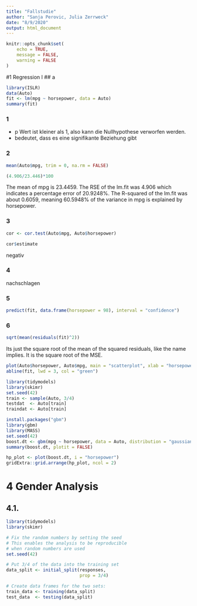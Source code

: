 ```yaml
---
title: "Fallstudie"
author: "Sanja Perovic, Julia Zerrweck"
date: "8/9/2020"
output: html_document
---
```


```r
knitr::opts_chunk$set(
	echo = TRUE,
	message = FALSE,
	warning = FALSE
)
```


#1 Regression I
## a

```r
library(ISLR)
data(Auto)
fit <- lm(mpg ~ horsepower, data = Auto)
summary(fit)
```
### 1
- p Wert ist kleiner als 1, also kann die Nullhypothese verworfen werden. 
- bedeutet, dass es eine signifikante Beziehung gibt


### 2
```r
mean(Auto$mpg, trim = 0, na.rm = FALSE)
```

```r
(4.906/23.446)*100
```
The mean of mpg is 23.4459. The RSE of the lm.fit was 4.906 which indicates a percentage error of 20.9248%. The R-squared of the lm.fit was about 0.6059, meaning 60.5948% of the variance in mpg is explained by horsepower.


### 3
```r
cor <- cor.test(Auto$mpg, Auto$horsepower)

cor$estimate
```
negativ

### 4
nachschlagen

### 5
```r
predict(fit, data.frame(horsepower = 98), interval = "confidence")
```

### 6
```r
sqrt(mean(residuals(fit)^2))
```
Its just the square root of the mean of the squared residuals, like the name implies. It is the square root of the MSE.

```r
plot(Auto$horsepower, Auto$mpg, main = "scatterplot", xlab = "horsepower", ylab = "mpg", col = "red")
abline(fit, lwd = 3, col = "green")
```


```r
library(tidymodels)
library(skimr)
set.seed(42)
train <- sample(Auto, 3/4)
testdat  <- Auto[train]
traindat <- Auto[train]
```

```r
install.packages("gbm")
library(gbm)
library(MASS)
set.seed(42)
boost.dt <- gbm(mpg ~ horsepower, data = Auto, distribution = "gaussian", n.trees = 5000, interaction.depth = 4)
summary(boost.dt, plotit = FALSE)

```
```r
hp_plot <- plot(boost.dt, i = "horsepower")
gridExtra::grid.arrange(hp_plot, ncol = 2)
```





# 4 Gender Analysis
## 4.1.
```r
library(tidymodels)
library(skimr)
```


```r
# Fix the random numbers by setting the seed 
# This enables the analysis to be reproducible 
# when random numbers are used 
set.seed(42)

# Put 3/4 of the data into the training set 
data_split <- initial_split(responses, 
                            prop = 3/4)

# Create data frames for the two sets:
train_data <- training(data_split)
test_data  <- testing(data_split)
```

